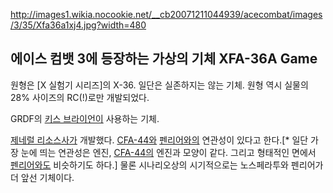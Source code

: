 http://images1.wikia.nocookie.net/__cb20071211044939/acecombat/images/3/35/Xfa36a1xj4.jpg?width=480

== 에이스 컴뱃 3에 등장하는 가상의 기체 XFA-36A Game ==

원형은 [X 실험기 시리즈]의 X-36. 일단은 실존하지는 않는 기체. 원형 역시 실물의 28% 사이즈의 RC(!)로만 개발되었다. 

GRDF의 [[키스 브라이언]]이 사용하는 기체.

[[제네럴 리소스]]사가 개발했다. [[CFA-44]]와 [[펜리어]]와의 연관성이 있다고 한다.[* 일단 가장 눈에 띄는 연관성은 엔진, [[CFA-44]]의 엔진과 모양이 같다. 그리고 형태적인 면에서 [[펜리어]]와도 비슷하기도 하다.] 물론 시나리오상의 시기적으로는 노스페라투와 펜리어가 더 앞선 기체이다.

